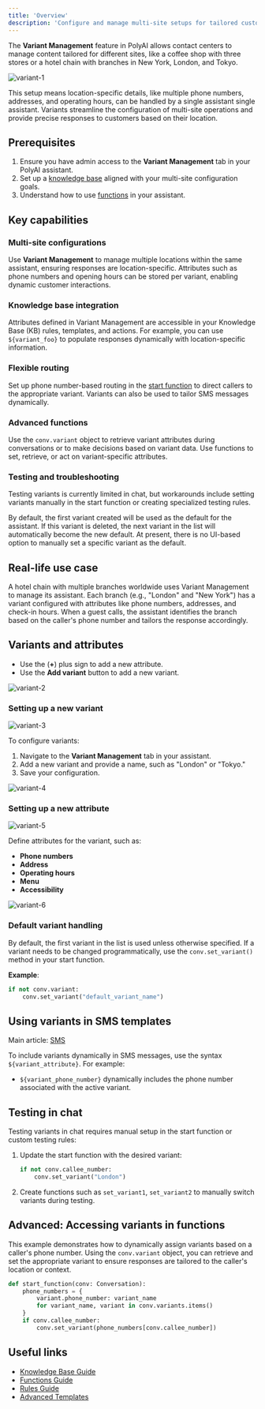 ```yaml
---
title: 'Overview'
description: 'Configure and manage multi-site setups for tailored customer interactions.'
---
```


The **Variant Management** feature in PolyAI allows contact centers to manage content tailored for different sites, like a coffee shop
 with three stores or a hotel chain with branches in New York, London, and Tokyo.

![variant-1](/images/variant_1.png)

This setup means location-specific details, like multiple phone numbers,
addresses, and operating hours, can be handled by a single assistant single assistant. Variants streamline the configuration of multi-site operations and provide
 precise responses to customers based on their location.

## Prerequisites

1. Ensure you have admin access to the **Variant Management** tab in your PolyAI assistant.
2. Set up a [knowledge base](/knowledge-base/introduction) aligned with your multi-site configuration goals.
3. Understand how to use [functions](/functions/introduction) in your assistant.

## Key capabilities

### Multi-site configurations
Use **Variant Management** to manage multiple locations within the same assistant, ensuring responses are location-specific. Attributes such as phone numbers and opening hours can be stored per variant, enabling dynamic customer interactions.

### Knowledge base integration
Attributes defined in Variant Management are accessible in your Knowledge Base (KB) rules, templates, and actions. For example, you can use `${variant_foo}` to populate responses dynamically with location-specific information.

### Flexible routing
Set up phone number-based routing in the [start function](/function/start-function) to direct callers to the appropriate variant. Variants can also be used to tailor SMS messages dynamically.

### Advanced functions
Use the `conv.variant` object to retrieve variant attributes during conversations or to make decisions based on variant data. Use functions to set, retrieve, or act on variant-specific attributes.

### Testing and troubleshooting
Testing variants is currently limited in chat, but workarounds include setting variants manually in the start function or creating specialized testing rules.

<Warning> By default, the first variant created will be used as the default for the assistant. If this variant is deleted, the next variant in the list will automatically become the new default. At present, there is no UI-based option to manually set a specific variant as the default.  </Warning>

## Real-life use case

A hotel chain with multiple branches worldwide uses Variant Management to manage its assistant. Each branch (e.g., "London" and "New York") has a variant configured with attributes like phone numbers, addresses, and check-in hours. When a guest calls, the assistant identifies the branch based on the caller's phone number and tailors the response accordingly.

## Variants and attributes

* Use the (**+**) plus sign to add a new attribute.
* Use the **Add variant** button to add a new variant.

![variant-2](/images/variant_2.png)

### Setting up a new variant

![variant-3](/images/variant_add_variant_annexe.png)

To configure variants:
1. Navigate to the **Variant Management** tab in your assistant.
2. Add a new variant and provide a name, such as "London" or "Tokyo."
4. Save your configuration.

![variant-4](/images/variant_added.png)

### Setting up a new attribute

![variant-5](/images/variant_add_attribute.png)

Define attributes for the variant, such as:
   - **Phone numbers**
   - **Address**
   - **Operating hours**
   - **Menu**
   - **Accessibility**

![variant-6](/images/variant_attribute_added.png)

### Default variant handling

By default, the first variant in the list is used unless otherwise specified. If a variant needs to be changed programmatically, use
the `conv.set_variant()` method in your start function.

**Example**:

```python
if not conv.variant:
    conv.set_variant("default_variant_name")
```

## Using variants in SMS templates

Main article: [SMS](/sms/introduction)

To include variants dynamically in SMS messages, use the syntax `${variant_attribute}`. For example:
- `${variant_phone_number}` dynamically includes the phone number associated with the active variant.

## Testing in chat
Testing variants in chat requires manual setup in the start function or custom testing rules:
1. Update the start function with the desired variant:

   ```python
   if not conv.callee_number:
       conv.set_variant("London")
   ```

2. Create functions such as `set_variant1`, `set_variant2` to manually switch variants during testing.

## Advanced: Accessing variants in functions

This example demonstrates how to dynamically assign variants based on a caller's phone number. Using the `conv.variant` object,
you can retrieve and set the appropriate variant to ensure responses are tailored to the caller's location or context.

```python
def start_function(conv: Conversation):
    phone_numbers = {
        variant.phone_number: variant_name
        for variant_name, variant in conv.variants.items()
    }
    if conv.callee_number:
        conv.set_variant(phone_numbers[conv.callee_number])
```

## Useful links

- [Knowledge Base Guide](/knowledge-base/introduction)
- [Functions Guide](/function/introduction)
- [Rules Guide](/agent-settings/rules)
- [Advanced Templates](/knowledge-base/RAG/introduction)
